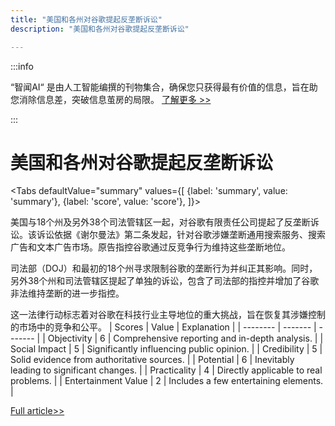 ```yaml
---
title: "美国和各州对谷歌提起反垄断诉讼"
description: "美国和各州对谷歌提起反垄断诉讼"

---
```



:::info

“智闻AI“ 是由人工智能编撰的刊物集合，确保您只获得最有价值的信息，旨在助您消除信息差，突破信息茧房的局限。  [了解更多 >>](/)

:::

# 美国和各州对谷歌提起反垄断诉讼


<Tabs
	defaultValue="summary"
	values={[
	{label: 'summary', value: 'summary'},
	{label: 'score', value: 'score'},
]}>
<TabItem value="summary">


美国与18个州及另外38个司法管辖区一起，对谷歌有限责任公司提起了反垄断诉讼。该诉讼依据《谢尔曼法》第二条发起，针对谷歌涉嫌垄断通用搜索服务、搜索广告和文本广告市场。原告指控谷歌通过反竞争行为维持这些垄断地位。

司法部（DOJ）和最初的18个州寻求限制谷歌的垄断行为并纠正其影响。同时，另外38个州和司法管辖区提起了单独的诉讼，包含了司法部的指控并增加了谷歌非法维持垄断的进一步指控。

这一法律行动标志着对谷歌在科技行业主导地位的重大挑战，旨在恢复其涉嫌控制的市场中的竞争和公平。
</TabItem>
<TabItem value="score">
	| Scores     | Value   | Explanation |
	| -------- | ------- | ------- |
	| Objectivity  | 6    | Comprehensive reporting and in-depth analysis.    |
	| Social Impact | 5     | Significantly influencing public opinion.    |
	| Credibility    | 5    | Solid evidence from authoritative sources.    |
	| Potential    | 6    | Inevitably leading to significant changes.    |
	| Practicality    | 4    | Directly applicable to real problems.    |
	| Entertainment Value    | 2    | Includes a few entertaining elements.    |
</TabItem>
</Tabs>

[Full article>>](https://hackernoon.com/meet-the-plaintiffs-in-the-united-states-v-google-antitrust-lawsuit?source=rss)

